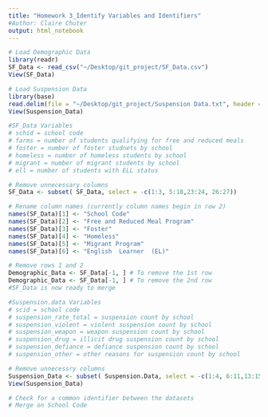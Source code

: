 ```yaml
---
title: "Homework 3_Identify Variables and Identifiers"
#Author: Claire Chuter
output: html_notebook
---
```

```r
# Load Demographic Data
library(readr)
SF_Data <- read_csv("~/Desktop/git_project/SF_Data.csv")
View(SF_Data)

# Load Suspension Data
library(base)
read.delim(file = "~/Desktop/git_project/Suspension Data.txt", header = TRUE, sep = " ", dec = ".")
View(Suspension_Data)
```


```r
#SF_Data Variables
# schid = school code
# farms = number of students qualifying for free and reduced meals
# foster = number of foster studnets by school
# homeless = number of homeless students by school
# migrant = number of migrant students by school
# ell = number of students with ELL status 
```

```r
# Remove unnecessary columns
SF_Data <- subset( SF_Data, select = -c(1:3, 5:18,23:24, 26:27))

# Rename column names (currently column names begin in row 2)
names(SF_Data)[1] <- "School Code"
names(SF_Data)[2] <- "Free and Reduced Meal Program"
names(SF_Data)[3] <- "Foster"
names(SF_Data)[4] <- "Homeless"
names(SF_Data)[5] <- "Migrant Program"
names(SF_Data)[6] <- "English  Learner  (EL)"
```

```r
# Remove rows 1 and 2
Demographic_Data <- SF_Data[-1, ] # To remove the 1st row
Demographic_Data <- SF_Data[-1, ] # To remove the 2nd row
#SF_Data is now ready to merge
```

```r
#Suspension.data Variables
# scid = school code
# suspension_rate_total = suspension count by school
# suspension_violent = violent suspension count by school
# suspension_weapon = weapon suspension count by school
# suspension_drug = illicit drug suspension count by school
# suspension_defiance = defiance suspension count by school
# suspension_other = other reasons for suspension count by school

```

```r
# Remove unnecessry columns
Suspension_Data <- subset( Suspension.Data, select = -c(1:4, 6:11,13:15))
View(Suspension_Data)

```


```r
# Check for a common identifier between the datasets
# Merge on School Code
```

